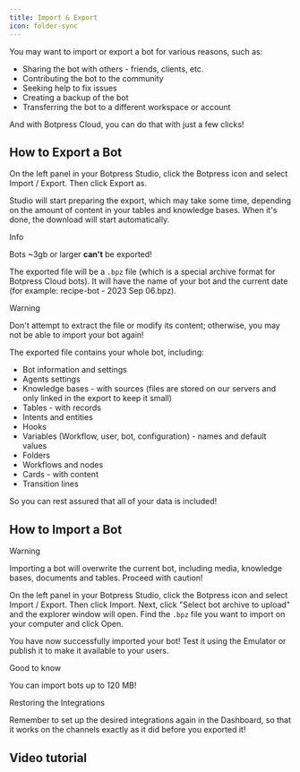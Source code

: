 ```yaml
---
title: Import & Export
icon: folder-sync
---
```



You may want to import or export a bot for various reasons, such as:

* Sharing the bot with others - friends, clients, etc.
* Contributing the bot to the community
* Seeking help to fix issues
* Creating a backup of the bot
* Transferring the bot to a different workspace or account

And with Botpress Cloud, you can do that with just a few clicks!

## How to Export a Bot

On the left panel in your Botpress Studio, click the Botpress icon and select Import / Export. Then click Export as.

Studio will start preparing the export, which may take some time, depending on the amount of content in your tables and knowledge bases. When it's done, the download will start automatically.

<Info>
Info

Bots \~3gb or larger **can't** be exported!
</Info>

The exported file will be a `.bpz` file (which is a special archive format for Botpress Cloud bots). It will have the name of your bot and the current date (for example: recipe-bot - 2023 Sep 06.bpz).

<Warning>
Warning

Don't attempt to extract the file or modify its content; otherwise, you may not be able to import your bot again!
</Warning>

The exported file contains your whole bot, including:

* Bot information and settings
* Agents settings
* Knowledge bases - with sources (files are stored on our servers and only linked in the export to keep it small)
* Tables - with records
* Intents and entities
* Hooks
* Variables (Workflow, user, bot, configuration) - names and default values
* Folders
* Workflows and nodes
* Cards - with content
* Transition lines

So you can rest assured that all of your data is included!

## How to Import a Bot

<Warning>
Warning

Importing a bot will overwrite the current bot, including media, knowledge bases, documents and tables. Proceed with caution!
</Warning>

On the left panel in your Botpress Studio, click the Botpress icon and select Import / Export. Then click Import. Next, click "Select bot archive to upload" and the explorer window will open. Find the `.bpz` file you want to import on your computer and click Open.

You have now successfully imported your bot! Test it using the Emulator or publish it to make it available to your users.

<Tip>
Good to know

You can import bots up to 120 MB!
</Tip>

<Note>
Restoring the Integrations

Remember to set up the desired integrations again in the Dashboard, so that it works on the channels exactly as it did before you exported it!
</Note>

## Video tutorial

<YouTube url="https://www.youtube.com/embed/garalsWay1U?si=S9J8kk6WckEAmxaw" />
